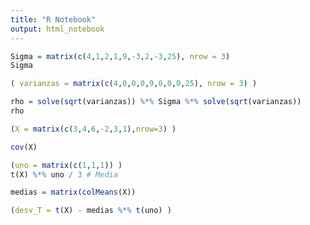 ```yaml
---
title: "R Notebook"
output: html_notebook
---
```


```r
Sigma = matrix(c(4,1,2,1,9,-3,2,-3,25), nrow = 3)
Sigma
```

```r
( varianzas = matrix(c(4,0,0,0,9,0,0,0,25), nrow = 3) )
```
```r
rho = solve(sqrt(varianzas)) %*% Sigma %*% solve(sqrt(varianzas))
rho
```

```r
(X = matrix(c(3,4,6,-2,3,1),nrow=3) )

cov(X)


```

```r
(uno = matrix(c(1,1,1)) )
t(X) %*% uno / 3 # Media
```

```r
medias = matrix(colMeans(X))
```

```r
(desv_T = t(X) - medias %*% t(uno) )
```

